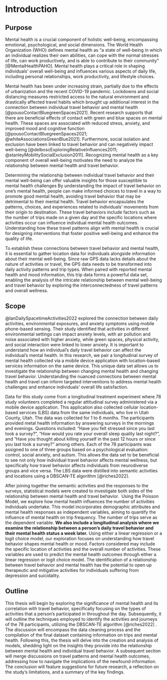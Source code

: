 # Introduction

## Purpose

Mental health is a crucial component of holistic well-being, encompassing emotional, psychological, and social dimensions. The World Health Organization (WHO) defines mental health as “a state of well-being in which an individual realizes their own abilities, can cope with the normal stresses of life, can work productively, and is able to contribute to their community” [@MentalHealthPAHO]. Mental health plays a critical role in shaping individuals’ overall well-being and influences various aspects of daily life, including personal relationships, work productivity, and lifestyle choices.

Mental health has been under increasing strain, partially due to the effects of urbanization and the recent COVID-19 pandemic. Lockdowns and social distancing measures restricted access to the natural environment and drastically affected travel habits which brought up additional interest in the connection between individual travel behavior and mental health [@pousoContactBluegreenSpaces2021]. Recent research supports that there are beneficial effects of contact with green and blue spaces on mental health. These spaces are associated with reduced stress, anxiety, and improved mood and cognitive function [@pousoContactBluegreenSpaces2021; @whiteAssociationsGreenBlue2021]. Furthermore, social isolation and exclusion have been linked to travel behavior and can negatively impact well-being [@delboscExploringRelativeInfluences2011; @stanleyMobilitySocialExclusion2011]. Recognizing mental health as a key component of overall well-being motivates the need to analyze the relationship between mental health and travel behavior. 

Determining the relationship between individual travel behavior and their mental well-being can offer valuable insights for those susceptible to mental health challenges By understanding the impact of travel behavior on one's mental health, people can make informed choices to travel in a way to promote good mental health, avoiding travel behavior that may be detrimental to their mental health. Travel behavior encapsulates the patterns, choices, and experiences related to individuals' movements from their origin to destination. These travel behaviors include factors such as the number of trips made on a given day and the specific locations where activities occur can influence individual mental health outcomes. Understanding how these travel patterns align with mental health is crucial for designing interventions that foster positive well-being and enhance the quality of life. 

To establish these connections between travel behavior and mental health, it is essential to gather location data for individuals alongside information about their mental well-being. Since raw GPS data lacks details about the nature of activities or travel, the GPS data needs to be transformed into daily activity patterns and trip types. When paired with reported mental health and mood information, this trip data forms a powerful data set, enabling the analysis of the intricate relationship between mental well-being and travel behavior by exploring the interconnectedness of travel patterns and overall wellness.

## Scope

@lanDailySpacetimeActivities2022 explored the connection between daily activities, environmental exposures, and anxiety symptoms using mobile phone-based sensing. Their study identified that activities in different environmental settings can impact anxiety levels, with air pollution and noise associated with higher anxiety, while green spaces, physical activity, and social interaction were linked to lower anxiety. It is important to understand how an individual’s daily travel behavior can affect the individual’s mental health. In this research, we pair a longitudinal survey of mental health collected via a mobile device application with location-based services information on the same device. This unique data set allows us to investigate the relationship between changing mental health and changing travel behavior. Understanding the nuanced connections between mental health and travel can inform targeted interventions to address mental health challenges and enhance individuals' overall life satisfaction.

Data for this study come from a longitudinal treatment experiment where 78 study volunteers completed a regular attitudinal survey administered via a mobile device application. This application also collected cellular location-based services (LBS) data from the same individuals, who live in Utah County, Utah. The data was collected for 1 to 6 months. The participants provided metal health information by answering surveys in the mornings and evenings. Questions included: “Have you felt stressed since you last took a survey?”, “How would you rate your overall sleep quality last night?”, and “Have you thought about killing yourself in the past 12 hours or since you last took a survey?” among others. Each of the 78 participants was assigned to one of three groups based on a psychological evaluation: control, social anxiety, and autism. This allows the data set to be beneficial to see not only how individual travel behavior affects mental wellness, but specifically how travel behavior affects individuals from neurodiverse groups and vice versa. The LBS data were distilled into semantic activities and locations using a DBSCAN-TE algorithm [@riches2022].

After joining together the semantic activities and the responses to the surveys, statistical models were created to investigate both sides of the relationship between mental health and travel behavior.  Using the Poisson Model, we explore how mental health influences the number of activities individuals undertake. This model incorporates demographic attributes and mental health responses as independent variables, aiming to quantify the influence of mental health on trip frequency. The number of trips serve as the dependent variable. **We also include a longitudinal analysis where we examine the relationship between a person’s daily travel behavior and their mental health status a week later.** Using either a linear regression or a logit choice model, our exploration focuses on understanding how travel behavior shapes mental health or mood. Factors considered may include the specific location of activities and the overall number of activities. These variables are used to predict the mental health outcomes through either a linear regression or logit choice model. The identification of a relationship between travel behavior and mental health has the potential to open up therapeutic and mitigative activities for individuals suffering from depression and suicidality.

## Outline

This thesis will begin by exploring the significance of mental health and its correlation with travel behavior, specifically focusing on the types of activities that a person’s participated in throughout the day. Subsequently, it will outline the techniques employed to identify the activities and journeys of the 78 participants, utilizing the DBSCAN-TE algorithm [@riches2022] . The discussion will encompass the data cleaning process and the compilation of the final dataset containing information on trips and mental health. Following this, the thesis will delve into the creation and analysis of models, shedding light on the insights they provide into the relationship between mental health and individual travel behavior. A subsequent section will merge discussions on travel patterns and mental health outcomes, addressing how to navigate the implications of the newfound information. The conclusion will feature suggestions for future research, a reflection on the study's limitations, and a summary of the key findings.
